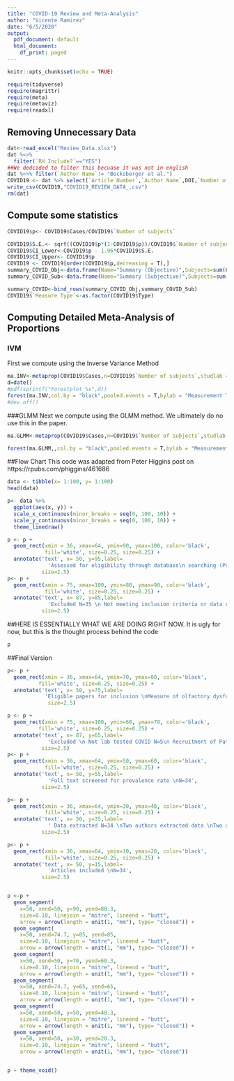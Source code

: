 ```yaml
---
title: "COVID-19 Review and Meta-Analysis"
author: "Vicente Ramirez"
date: "6/5/2020"
output:
  pdf_document: default
  html_document:
    df_print: paged
---
```


```r
knitr::opts_chunk$set(echo = TRUE)
```


```r
require(tidyverse)
require(magrittr)
require(meta)
require(metaviz)
require(readxl)
```

## Removing Unnecessary Data
```r
dat<-read_excel("Review_Data.xlsx")
dat %<>%
  filter(`RH Include?`=="YES")
##We dedcided to filter this becuase it was not in english
dat %<>% filter(`Author Name`!= "Bocksberger et al.")
COVID19 <- dat %>% select(`Article Number`,`Author Name`,DOI,`Number of subjects`,Cases,Type,Measured)
write_csv(COVID19,"COVID19_REVIEW_DATA_.csv")
rm(dat)
```

## Compute some statistics
```r
COVID19$p<- COVID19$Cases/COVID19$`Number of subjects`

COVID19$S.E.<- sqrt((COVID19$p*(1-COVID19$p))/COVID19$`Number of subjects`)
COVID19$CI_Lower<-COVID19$p - 1.96*COVID19$S.E.
COVID19$CI_Upper<- COVID19$p
COVID19 <- COVID19[order(COVID19$p,decreasing = T),]
summary_COVID_Obj<-data.frame(Name="Summary (Objective)",Subjects=sum(COVID19[COVID19$Type=="Objective","Number of subjects"]),Cases=sum(COVID19[COVID19$Type=="Objective","Cases"]))
summary_COVID_Sub<-data.frame(Name="Summary (Subjective)",Subjects=sum(COVID19[COVID19$Type=="Subjective","Number of subjects"]),Cases=sum(COVID19[COVID19$Type=="Subjective","Cases"]))

summary_COVID<-bind_rows(summary_COVID_Obj,summary_COVID_Sub)
COVID19$`Measure Type`<-as.factor(COVID19$Type)
```

## Computing Detailed Meta-Analysis of Proportions

### IVM
First we compute using the Inverse Variance Method
```r
ma.INV<-metaprop(COVID19$Cases,n=COVID19$`Number of subjects`,studlab = COVID19$`Author Name`,byvar = COVID19$`Measure Type`,data=COVID19, method="Inverse",sm="PFT", method.ci = "WS")
d=date()
#pdf(sprintf("Forestplot_%s",d))
forest(ma.INV,col.by = "black",pooled.events = T,bylab = "Measurement Type")
#dev.off()
```

###GLMM
Next we compute using the GLMM method. We ultimately do no use this in the paper.
```r
ma.GLMM<-metaprop(COVID19$Cases,n=COVID19$`Number of subjects`,studlab = COVID19$`Author Name`,byvar = COVID19$`Measure Type`,data=COVID19, method.ci = "WS")

forest(ma.GLMM,,col.by = "black",pooled.events = T,bylab = "Measurement Type")
```


##Flow Chart
This code was adapted from Peter Higgins post on https://rpubs.com/phiggins/461686
```r
data <- tibble(x= 1:100, y= 1:100)
head(data)

p<- data %>% 
  ggplot(aes(x, y)) +
  scale_x_continuous(minor_breaks = seq(0, 100, 10)) +
  scale_y_continuous(minor_breaks = seq(0, 100, 10)) +
  theme_linedraw()

p <- p +
  geom_rect(xmin = 36, xmax=64, ymin=90, ymax=100, color='black',
            fill='white', size=0.25, size=0.25) +
  annotate('text', x= 50, y=95,label=
             'Assessed for eligibility through database\n searching (Pubmed, Medline, Google Scholar).\n Performed 5/15/2020 N=78',
           size=2.5)
p<- p +
  geom_rect(xmin = 75, xmax=100, ymin=80, ymax=90, color='black',
            fill='white', size=0.25, size=0.25) +
  annotate('text', x= 87, y=85,label=
             'Excluded N=35 \n Not meeting inclusion criteria or data unavailable \n Not written in the English language',
           size=2.5)
```
##HERE IS ESSENTIALLY WHAT WE ARE DOING RIGHT NOW.
It is ugly for now, but this is the thought process behind the code
```r
p
```

##Final Version
```r
p<- p +
  geom_rect(xmin = 36, xmax=64, ymin=70, ymax=80, color='black',
          fill='white', size=0.25, size=0.25) +
  annotate('text', x= 50, y=75,label=
            'Eligible papers for inclusion \nMeasure of olfactory dysfunction \nN=43',
             size=2.5)

p <- p +
  geom_rect(xmin = 75, xmax=100, ymin=60, ymax=70, color='black',
          fill='white', size=0.25, size=0.25) +
  annotate('text', x= 87, y=65,label=
             'Excluded \n Not lab tested COVID N=5\n Recruitment of Patients With Smell Loss N=3 \n Papers with Overlapping Samples N=1',
           size=2.5)
p<- p +
  geom_rect(xmin = 36, xmax=64, ymin=50, ymax=60, color='black',
            fill='white', size=0.25, size=0.25) +
  annotate('text', x= 50, y=55,label=
             'Full text screened for prevalence rate \nN=34',
           size=2.5)

p<- p +
  geom_rect(xmin = 36, xmax=64, ymin=30, ymax=40, color='black',
            fill='white', size=0.25, size=0.25) +
  annotate('text', x= 50, y=35,label=
             ' Data extracted N=34 \nTwo authors extracted data \nTwo authors confirmed data extracted',
           size=2.5)

p<- p +
  geom_rect(xmin = 36, xmax=64, ymin=10, ymax=20, color='black',
            fill='white', size=0.25, size=0.25) +
  annotate('text', x= 50, y=15,label=
             'Articles included \nN=34',
           size=2.5)


p <-p +
  geom_segment(
    x=50, xend=50, y=90, yend=80.3, 
    size=0.10, linejoin = "mitre", lineend = "butt",
    arrow = arrow(length = unit(1, "mm"), type= "closed")) +
  geom_segment(
    x=50, xend=74.7, y=85, yend=85, 
    size=0.10, linejoin = "mitre", lineend = "butt",
    arrow = arrow(length = unit(1, "mm"), type= "closed")) +
  geom_segment(
    x=50, xend=50, y=70, yend=60.3, 
    size=0.10, linejoin = "mitre", lineend = "butt",
    arrow = arrow(length = unit(1, "mm"), type= "closed")) +
  geom_segment(
    x=50, xend=74.7, y=65, yend=65, 
    size=0.10, linejoin = "mitre", lineend = "butt",
    arrow = arrow(length = unit(1, "mm"), type= "closed")) +
  geom_segment(
    x=50, xend=50, y=50, yend=40.3, 
    size=0.10, linejoin = "mitre", lineend = "butt",
    arrow = arrow(length = unit(1, "mm"), type= "closed")) +
  geom_segment(
    x=50, xend=50, y=30, yend=20.3, 
    size=0.10, linejoin = "mitre", lineend = "butt",
    arrow = arrow(length = unit(1, "mm"), type= "closed"))


p + theme_void()
```